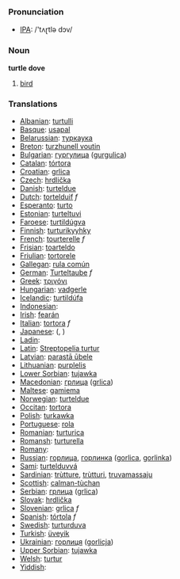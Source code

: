 === Pronunciation ===
*[[w:IPA|IPA]]: /'tʌɽtlə dɔv/

=== Noun ===

'''turtle dove'''

# [[bird]]

=== Translations ===

*[[Albanian]]: [[turtulli]]
*[[Basque]]: [[usapal]]
*[[Belarussian]]: [[туркаука]]
*[[Breton]]: [[turzhunell voutin]]
*[[Bulgarian]]: [[гургулица]] ([[gurgulica]])
*[[Catalan]]: [[tórtora]]
*[[Croatian]]: [[grlica]]
*[[Czech]]: [[hrdlička]]
*[[Danish]]: [[turteldue]]
*[[Dutch]]: [[tortelduif]] ''f''
*[[Esperanto]]: [[turto]]
*[[Estonian]]: [[turteltuvi]]
*[[Faroese]]: [[turtildúgva]]
*[[Finnish]]: [[turturikyyhky]]
*[[French]]: [[tourterelle]] ''f''
*[[Frisian]]: [[toarteldo]]
*[[Friulian]]: [[tortorele]]
*[[Gallegan]]: [[rula común]]
*[[German]]: [[Turteltaube]] ''f''
*[[Greek]]: [[τριγόνι]] '' ''
*[[Hungarian]]: [[vadgerle]]
*[[Icelandic]]: [[turtildúfa]]
*[[Indonesian]]: [[]]
*[[Irish]]: [[fearán]]
*[[Italian]]: [[tortora]] ''f''
*[[Japanese]]: [[]] ([[]], )
*[[Ladin]]: [[]]
*[[Latin]]: [[Streptopelia turtur]] '' ''
*[[Latvian]]: [[parastā ūbele]]
*[[Lithuanian]]: [[purplelis]]
*[[Lower Sorbian]]: [[tujawka]]
*[[Macedonian]]: [[грлица]] ([[grlica]])
*[[Maltese]]: [[gamiema]]
*[[Norwegian]]: [[turteldue]]
*[[Occitan]]: [[tortora]]
*[[Polish]]: [[turkawka]] '' ''
*[[Portuguese]]: [[rola]]
*[[Romanian]]: [[turturica]]
*[[Romansh]]: [[turturella]]
*[[Romany]]: [[]]
*[[Russian]]: [[горлица]], [[горлинка]] ([[gorlica]], [[gorlinka]]) '' ''
*[[Sami]]: [[turtelduvvá]]
*[[Sardinian]]: [[trùtture]], [[trùtturi]], [[truvamassaju]]
*[[Scottish]]: [[calman-tùchan]]
*[[Serbian]]: [[грлица]] ([[grlica]])
*[[Slovak]]: [[hrdlička]]
*[[Slovenian]]: [[grlica]] ''f''
*[[Spanish]]: [[tórtola]] ''f''
*[[Swedish]]: [[turturduva]]
*[[Turkish]]: [[üveyik]]
*[[Ukrainian]]: [[горлиця]] ([[gorlicja]])
*[[Upper Sorbian]]: [[tujawka]]
*[[Welsh]]: [[turtur]]
*[[Yiddish]]: [[]]